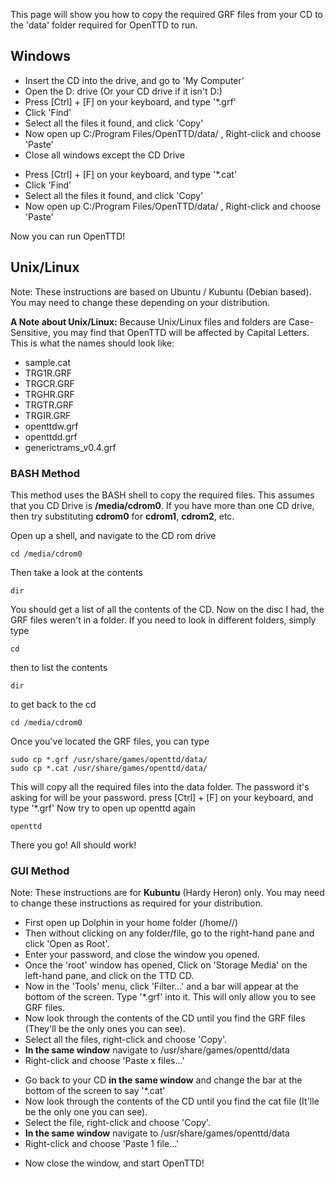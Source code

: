 {{en/outdated|Paths and folder names are no longer accurate. Please refer to the readme OpenTTD ships with}}

This page will show you how to copy the required GRF files from your CD to the 'data' folder required for OpenTTD to run.

==Windows==
* Insert the CD into the drive, and go to 'My Computer'
* Open the D: drive (Or your CD drive if it isn't D:)
* Press [Ctrl] + [F] on your keyboard, and type '*.grf'
* Click 'Find'
* Select all the files it found, and click 'Copy'
* Now open up C:/Program Files/OpenTTD/data/ , Right-click and choose 'Paste'
* Close all windows except the CD Drive

* Press [Ctrl] + [F] on your keyboard, and type '*.cat'
* Click 'Find'
* Select all the files it found, and click 'Copy'
* Now open up C:/Program Files/OpenTTD/data/ , Right-click and choose 'Paste'

Now you can run OpenTTD!

==Unix/Linux==
Note: These instructions are based on Ubuntu / Kubuntu (Debian based). You may need to change these depending on your distribution.

'''A Note about Unix/Linux:''' Because Unix/Linux files and folders are Case-Sensitive, you may find that OpenTTD will be affected by Capital Letters. This is what the names should look like:

* sample.cat
* TRG1R.GRF
* TRGCR.GRF
* TRGHR.GRF
* TRGTR.GRF
* TRGIR.GRF
* openttdw.grf
* openttdd.grf
* generictrams_v0.4.grf

===BASH Method===
This method uses the BASH shell to copy the required files. This assumes that you CD Drive is '''/media/cdrom0'''. If you have more than one CD drive, then try substituting '''cdrom0''' for '''cdrom1''', '''cdrom2''', etc.

Open up a shell, and navigate to the CD rom drive
 cd /media/cdrom0
Then take a look at the contents
 dir
You should get a list of all the contents of the CD. Now on the disc I had, the GRF files weren't in a folder. If you need to look in different folders, simply type
 cd <foldername>
then to list the contents
 dir
to get back to the cd
 cd /media/cdrom0


Once you've located the GRF files, you can type
 sudo cp *.grf /usr/share/games/openttd/data/
 sudo cp *.cat /usr/share/games/openttd/data/

This will copy all the required files into the data folder. The password it's asking for will be your password.
press [Ctrl] + [F] on your keyboard, and type '*.grf'
Now try to open up openttd again
 openttd


There you go! All should work!

===GUI Method===
Note: These instructions are for '''Kubuntu''' (Hardy Heron) only. You may need to change these instructions as required for your distribution.

* First open up Dolphin in your home folder (/home/<username>/)
* Then without clicking on any folder/file, go to the right-hand pane and click 'Open as Root'.
* Enter your password, and close the window you opened.
* Once the 'root' window has opened, Click on 'Storage Media' on the left-hand pane, and click on the TTD CD.
* Now in the 'Tools' menu, click 'Filter...' and a bar will appear at the bottom of the screen. Type '*.grf' into it. This will only allow you to see GRF files.
* Now look through the contents of the CD until you find the GRF files (They'll be the only ones you can see).
* Select all the files, right-click and choose 'Copy'.
* '''In the same window''' navigate to /usr/share/games/openttd/data
* Right-click and choose 'Paste x files...'

* Go back to your CD '''in the same window''' and change the bar at the bottom of the screen to say '*.cat'
* Now look through the contents of the CD until you find the cat file (It'lle be the only one you can see).
* Select the file, right-click and choose 'Copy'.
* '''In the same window''' navigate to /usr/share/games/openttd/data
* Right-click and choose 'Paste 1 file...'

* Now close the window, and start OpenTTD!